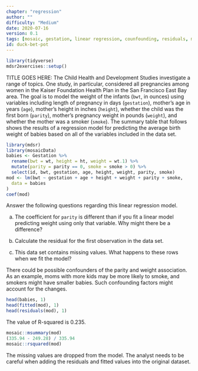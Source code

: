 ```yaml
---
chapter: "regression"
author: ""
difficulty: "Medium"
date: 2020-07-16 
version: 0.1
tags: [mosaic, gestation, linear regression, counfounding, residuals, missing values]
id: duck-bet-pot
---
```


```r
library(tidyverse)
mdsr2exercises::setup()
```

TITLE GOES HERE: The Child Health and Development Studies investigate a range of topics. One study, in particular, considered all pregnancies among women in the Kaiser Foundation Health Plan in the San Francisco East Bay area. The goal is to model the weight of the infants (`bwt`, in ounces) using variables including length of pregnancy in days (`gestation`), mother's age in years (`age`), mother's height in inches (`height`), whether the child was the first born (`parity`), mother's pregnancy weight in pounds (`weight`), and whether the mother was a smoker (`smoke`). 
The summary table that follows shows the results of a regression model for predicting the average birth weight of babies based on all of the variables included in the data set.

```r
library(mdsr)
library(mosaicData)
babies <- Gestation %>%
  rename(bwt = wt, height = ht, weight = wt.1) %>%
  mutate(parity = parity == 0, smoke = smoke > 0) %>%
  select(id, bwt, gestation, age, height, weight, parity, smoke)
mod <- lm(bwt ~ gestation + age + height + weight + parity + smoke,
  data = babies
)
coef(mod)
```

Answer the following questions regarding this linear regression model.

a. The coefficient for `parity` is different than if you fit a linear model predicting weight using only that variable. Why might there be a difference?
  
b. Calculate the residual for the first observation in the data set.
  
c. This data set contains missing values. What happens to these rows when we fit the model? 

 <!--begin-answer-->

There could be possible confounders of the parity and weight association. As an example, moms with more kids may be more likely to smoke, and smokers might have smaller babies.  Such confounding factors might account for the changes.

```r
head(babies, 1)
head(fitted(mod), 1)
head(residuals(mod), 1)
```

The value of R-squared is 0.235.
```r
mosaic::msummary(mod)
(335.94 - 249.28) / 335.94
mosaic::rsquared(mod)
```
The missing values are dropped from the model.  The analyst needs to be careful when adding the residuals and fitted values into the original dataset.

<!--end-answer-->


